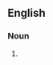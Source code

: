 {{also|Zooplanktons}}

==English==

===Noun===
{{head|en|noun form}}

# {{plural of|zooplankton|lang=en}}